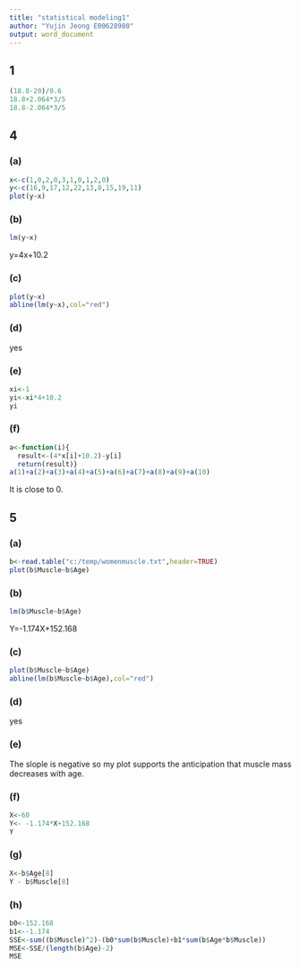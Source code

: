 ---
title: "statistical modeling1"
author: "Yujin Jeong E00628980"
output: word_document
---

## 1 

```{r}
(18.8-20)/0.6
18.8+2.064*3/5
18.8-2.064*3/5
```

## 4

### (a)

```{r}
x<-c(1,0,2,0,3,1,0,1,2,0)
y<-c(16,9,17,12,22,13,8,15,19,11)
plot(y~x)
```

### (b)

```{r}
lm(y~x)
```

y=4x+10.2

### (c)

```{r}
plot(y~x)
abline(lm(y~x),col="red")
```

### (d)

yes

### (e)

```{r}
xi<-1
yi<-xi*4+10.2
yi
```

### (f)

```{r}
a<-function(i){
  result<-(4*x[i]+10.2)-y[i]
  return(result)}
a(1)+a(2)+a(3)+a(4)+a(5)+a(6)+a(7)+a(8)+a(9)+a(10)
```

It is close to 0.

## 5

### (a)

```{r}
b<-read.table("c:/temp/womenmuscle.txt",header=TRUE)
plot(b$Muscle~b$Age)
```

### (b)

```{r}
lm(b$Muscle~b$Age)
```

Y=-1.174X+152.168

### (c)

```{r}
plot(b$Muscle~b$Age)
abline(lm(b$Muscle~b$Age),col="red")
```

### (d)

yes

### (e)

The slople is negative so my plot supports the anticipation that muscle mass decreases with age.

### (f)

```{r}
X<-60
Y<- -1.174*X+152.168
Y
```

### (g)

```{r}
X<-b$Age[8]
Y - b$Muscle[8]
```

### (h)

```{r}
b0<-152.168
b1<--1.174
SSE<-sum((b$Muscle)^2)-(b0*sum(b$Muscle)+b1*sum(b$Age*b$Muscle))
MSE<-SSE/(length(b$Age)-2)
MSE
```

